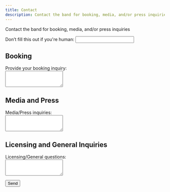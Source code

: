 ```yaml
---
title: Contact
description: Contact the band for booking, media, and/or press inquiries
---
```


<PageDescription>
  Contact the band for booking, media, and/or press inquiries
</PageDescription>

<form
  name="contact"
  method="POST"
  data-netlify="true"
  data-netlify-recaptcha="true"
  netlify-honeypot="bot-field"
>
  <input type="hidden" name="form-name" value="contact" />

<p style={{ display: "none" }}>
  <label>
    Don’t fill this out if you're human: <input name="bot-field" />
  </label>
</p>

## Booking

<p>
  <label htmlFor="booking">Provide your booking inquiry:</label>
  <br />
  <textarea name="booking" id="booking" rows="3"></textarea>
</p>

## Media and Press

<p>
  <label htmlFor="media">Media/Press inquiries:</label>
  <br />
  <textarea name="media" id="media" rows="3"></textarea>
</p>

## Licensing and General Inquiries

<p>
  <label htmlFor="licensing">Licensing/General questions:</label>
  <br />
  <textarea name="licensing" id="licensing" rows="3"></textarea>
</p>

<div data-netlify-recaptcha="true"></div>

  <p>
    <button type="submit">Send</button>
  </p>
</form>
